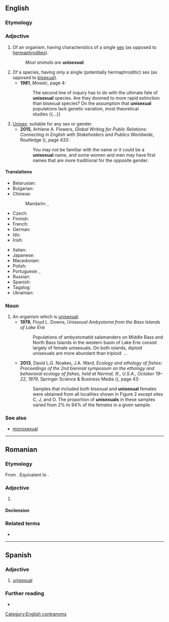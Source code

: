 ==English==
{{wikipedia}}

===Etymology===
{{prefix|en|uni|sexual}}

===Adjective===
{{en-adj|-}}

# Of an organism, having characteristics of a single [[sex]] (as opposed to [[hermaphrodite]]s).
#: ''Most animals are '''unisexual'''.''
# Of a species, having only a single (potentially hermaphroditic) sex (as opposed to [[bisexual]]).
#* '''1981''', ''Mosaic'', page 4:
#*: The second line of inquiry has to do with the ultimate fate of '''unisexual''' species. Are they doomed to more rapid extinction than bisexual species? On the assumption that '''unisexual''' populations lack genetic variation, most theoretical studies&nbsp;{{...}}
# [[unisex|Unisex]]; suitable for any sex or gender.
#* '''2015''', Arhlene A. Flowers, ''Global Writing for Public Relations: Connecting in English with Stakeholders and Publics Worldwide'', Routledge ({{ISBN|9781317683872}}), page 433:
#*: You may not be familiar with the name or it could be a '''unisexual''' name, and some women and men may have first names that are more traditional for the opposite  gender.

====Translations====
{{trans-top|having characteristics of a single sex}}
* Belarusian: {{t|be|аднапо́лы}}
* Bulgarian: {{t|bg|еднополов}}
* Chinese:
*: Mandarin: {{t+|cmn|單性|alt=單性的|sc=Hani}}, {{t+|cmn|单性|tr=dānxìng de|alt=单性的|sc=Hani}}
* Czech: {{t|cs|nedokonalý|m}}
* Finnish: {{t+|fi|yksineuvoinen}}
* French: {{t+|fr|unisexe}}
* German: {{t|de|eingeschlechtlich}}
* Ido: {{t|io|unsexua}}
* Irish: {{t|ga|aonghnéasach}}
{{trans-mid}}
* Italian: {{t|it|unisessuale}}
* Japanese: {{t+|ja|単性|tr=たんせいの, tansei no|alt=単性の|sc=Jpan}}
* Macedonian: {{t|mk|еднополов}}
* Polish: {{t|pl|jednopłciowy}}
* Portuguese: {{t+|pt|unissexuado}}, {{t+|pt|unissexual}}
* Russian: {{t+|ru|однопо́лый}}
* Spanish: {{t|es|unisexual}} {{qualifier|biol.}}
* Tagalog: {{t|tl|sansariin}}
* Ukrainian: {{t|uk|одностате́вий}}
{{trans-bottom}}

===Noun===
{{en-noun}}

# An organism which is [[#Adjective|unisexual]].
#* '''1978''', Floyd L. Downs, ''Unisexual Ambystoma from the Bass Islands of Lake Erie''
#*: Populations of ambystomatid salamanders on Middle Bass and North Bass Islands in the western basin of Lake Erie consist largely of female  unisexuals. On both islands, diploid unisexuals are more abundant than triploid &nbsp;...
#* '''2013''', David L.G. Noakes, J.A. Ward, ''Ecology and ethology of fishes: Proceedings of the 2nd biennial symposium on the ethology and behavioral ecology of fishes, held at Normal, Ill., U.S.A., October 19–22, 1979'', Springer Science & Business Media ({{ISBN|9789401713412}}), page 43:
#*: Samples that included both bisexual and '''unisexual''' females were obtained from all localities shown in Figure 2 except sites C, J, and O. The proportion of '''unisexuals''' in these samples varied from 2% to 94% of the females in a given sample.

===See also===
* [[monosexual]]

[[Category:English contranyms]]

----

==Romanian==

===Etymology===
From {{bor|ro|fr|unisexuel}}. Equivalent to {{prefix|ro|uni|sexual}}.

===Adjective===
{{ro-adj|4}}

# {{l|en|unisexual}}

====Declension====
{{ro-adj-4}}

===Related terms===
* {{l|ro|unisexualitate}}

----

==Spanish==

===Adjective===
{{es-adj}}

# [[#English|unisexual]]

===Further reading===
* {{R:es:DRAE}}